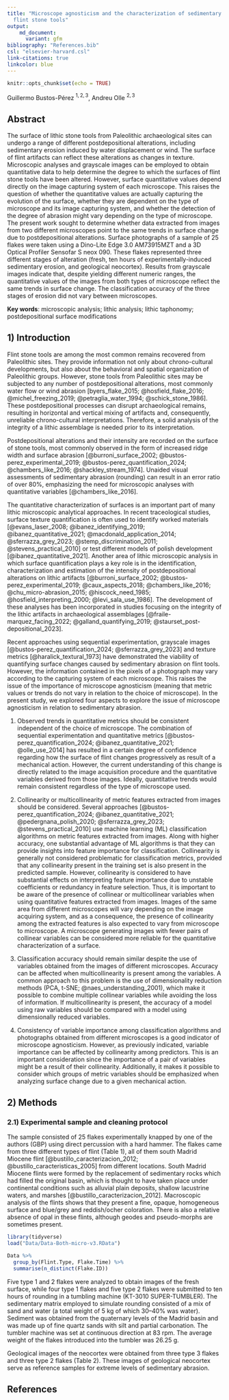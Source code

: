 ```yaml
---
title: "Microscope agnosticism and the characterization of sedimentary abrasion of
  flint stone tools"
output:
    md_document:
      variant: gfm
bibliography: "References.bib"
csl: "elsevier-harvard.csl"
link-citations: true
linkcolor: blue
---
```


```r
knitr::opts_chunk$set(echo = TRUE)
```


Guillermo Bustos-Pérez $^{1,2,3}$, Andreu Olle $^{2,3}$    



<div align="justify">   

## Abstract   

The surface of lithic stone tools from Paleolithic archaeological sites can undergo a range of different postdepositional alterations, including sedimentary erosion induced by water displacement or wind. The surface of flint artifacts can reflect these alterations as changes in texture. Microscopic analyses and grayscale images can be employed to obtain quantitative data to help determine the degree to which the surfaces of flint stone tools have been altered. However, surface quantitative values depend directly on the image capturing system of each microscope. This raises the question of whether the quantitative values are actually capturing the evolution of the surface, whether they are dependent on the type of microscope and its image capturing system, and whether the detection of the degree of abrasion might vary depending on the type of microscope. The present work sought to determine whether data extracted from images from two different microscopes point to the same trends in surface change due to postdepositional alterations. Surface photographs of a sample of 25 flakes were taken using a Dino-Lite Edge 3.0 AM73915MZT and a 3D Optical Profiler Sensofar S neox 090. These flakes represented three different stages of alteration (fresh, ten hours of experimentally-induced sedimentary erosion, and geological neocortex). Results from grayscale images indicate that, despite yielding different numeric ranges, the quantitative values of the images from both types of microscope reflect the same trends in surface change. The classification accuracy of the three stages of erosion did not vary between microscopes.   

**Key words**: microscopic analysis; lithic analysis; lithic taphonomy; postdepositional surface modifications    

## 1) Introduction     

Flint stone tools are among the most common remains recovered from Paleolithic sites. They provide information not only about chrono-cultural developments, but also about the behavioral and spatial organization of Paleolithic groups. However, stone tools from Paleolithic sites may be subjected to any number of postdepositional alterations, most commonly water flow or wind abrasion [byers_flake_2015; @hosfield_flake_2016; @michel_freezing_2019; @petraglia_water_1994; @schick_stone_1986]. These postdepositional processes can disrupt archaeological remains, resulting in horizontal and vertical mixing of artifacts and, consequently, unreliable chrono-cultural interpretations. Therefore, a solid analysis of the integrity of a lithic assemblage is needed prior to its interpretation.   

Postdepositional alterations and their intensity are recorded on the surface of stone tools, most commonly observed in the form of increased ridge width and surface abrasion [@burroni_surface_2002; @bustos-perez_experimental_2019; @bustos-perez_quantification_2024; @chambers_like_2016; @shackley_stream_1974]. Unaided visual assessments of sedimentary abrasion (rounding) can result in an error ratio of over 80%, emphasizing the need for microscopic analyses with quantitative variables [@chambers_like_2016].   

The quantitative characterization of surfaces is an important part of many lithic microscopic analytical approaches. In recent traceological studies, surface texture quantification is often used to identify worked materials [@evans_laser_2008; @ibanez_identifying_2019; @ibanez_quantitative_2021; @macdonald_application_2014; @sferrazza_grey_2023; @stemp_discrimination_2011; @stevens_practical_2010] or test different models of polish development [@ibanez_quantitative_2021]. Another area of lithic microscopic analysis in which surface quantification plays a key role is in the identification, characterization and estimation of the intensity of postdepositional alterations on lithic artifacts [@burroni_surface_2002; @bustos-perez_experimental_2019; @caux_aspects_2018; @chambers_like_2016; @chu_micro-abrasion_2015; @hiscock_need_1985; @hosfield_interpreting_2000; @levi_sala_use_1986]. The development of these analyses has been incorporated in studies focusing on the integrity of the lithic artifacts in archaeological assemblages [@fraile-marquez_facing_2022; @galland_quantifying_2019; @staurset_post-depositional_2023].   

Recent approaches using sequential experimentation, grayscale images [@bustos-perez_quantification_2024; @sferrazza_grey_2023] and texture metrics [@haralick_textural_1973] have demonstrated the viability of quantifying surface changes caused by sedimentary abrasion on flint tools. However, the information contained in the pixels of a photograph may vary according to the capturing system of each microscope. This raises the issue of the importance of microscope agnosticism (meaning that metric values or trends do not vary in relation to the choice of microscope). In the present study, we explored four aspects to explore the issue of microscope agnosticism in relation to sedimentary abrasion.    

  1) Observed trends in quantitative metrics should be consistent independent of the choice of microscope. The combination of sequential experimentation and quantitative metrics [@bustos-perez_quantification_2024; @ibanez_quantitative_2021; @olle_use_2014] has resulted in a certain degree of confidence regarding how the surface of flint changes progressively as result of a mechanical action. However, the current understanding of this change is directly related to the image acquisition procedure and the quantitative variables derived from those images. Ideally, quantitative trends would remain consistent regardless of the type of microscope used.    
  
  2) Collinearity or multicollinearity of metric features extracted from images should be considered. Several approaches [@bustos-perez_quantification_2024; @ibanez_quantitative_2021; @pedergnana_polish_2020; @sferrazza_grey_2023; @stevens_practical_2010] use machine learning (ML) classification algorithms on metric features extracted from images. Along with higher accuracy, one substantial advantage of ML algorithms is that they can provide insights into feature importance for classification. Collinearity is generally not considered problematic for classification metrics, provided that any collinearity present in the training set is also present in the predicted sample. However, collinearity is considered to have substantial effects on interpreting feature importance due to unstable coefficients or redundancy in feature selection. Thus, it is important to be aware of the presence of collinear or multicollinear variables when using quantitative features extracted from images. Images of the same area from different microscopes will vary depending on the image acquiring system, and as a consequence, the presence of collinearity among the extracted features is also expected to vary from microscope to microscope. A microscope generating images with fewer pairs of collinear variables can be considered more reliable for the quantitative characterization of a surface.   
  
  3) Classification accuracy should remain similar despite the use of variables obtained from the images of different microscopes. Accuracy can be affected when multicollinearity is present among the variables. A common approach to this problem is the use of dimensionality reduction methods (PCA, t-SNE; @naes_understanding_2001), which make it possible to combine multiple collinear variables while avoiding the loss of information. If multicollinearity is present, the accuracy of a model using raw variables should be compared with a model using dimensionally reduced variables.    
  
  4) Consistency of variable importance among classification algorithms and photographs obtained from different microscopes is a good indicator of microscope agnosticism. However, as previously indicated, variable importance can be affected by collinearity among predictors. This is an important consideration since the importance of a pair of variables might be a result of their collinearity. Additionally, it makes it possible to consider which groups of metric variables should be emphasized when analyzing surface change due to a given mechanical action.    
  
## 2) Methods   

### 2.1) Experimental sample and cleaning protocol    

The sample consisted of 25 flakes experimentally knapped by one of the authors (GBP) using direct percussion with a hard hammer. The flakes came from three different types of flint (Table 1), all of them south Madrid Miocene flint [@bustillo_caracterizacion_2012; @bustillo_caracteristicas_2005] from different locations. South Madrid Miocene flints were formed by the replacement of sedimentary rocks which had filled the original basin, which is thought to have taken place under continental conditions such as alluvial plain deposits, shallow lacustrine waters, and marshes [@bustillo_caracterizacion_2012]. Macroscopic analysis of the flints shows that they present a fine, opaque, homogeneous surface and blue/grey and reddish/ocher coloration. There is also a relative absence of opal in these flints, although geodes and pseudo-morphs are sometimes present.    

```r
library(tidyverse)
load("Data/Data-Both-micro-v3.RData")

Data %>% 
  group_by(Flint.Type, Flake.Time) %>% 
  summarise(n_distinct(Flake.ID))
```

Five type 1 and 2 flakes were analyzed to obtain images of the fresh surface, while four type 1 flakes and five type 2 flakes were submitted to ten hours of rounding in a tumbling machine (KT-3010 SUPER-TUMBLER). The sedimentary matrix employed to simulate rounding consisted of a mix of sand and water (a total weight of 5 kg of which 30–40% was water). Sediment was obtained from the quaternary levels of the Madrid basin and was made up of fine quartz sands with silt and partial carbonation. The tumbler machine was set at continuous direction at 83 rpm. The average weight of the flakes introduced into the tumbler was 26.25 g.    

Geological images of the neocortex were obtained from three type 3 flakes and three type 2 flakes (Table 2). These images of geological neocortex serve as reference samples for extreme levels of sedimentary abrasion.    


 

## References   


</div> 